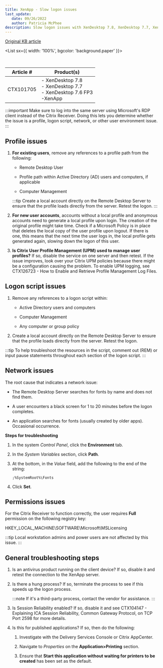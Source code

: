```yaml
---
title: XenApp - Slow logon issues
last_update: 
   date: 09/26/2022
   author: Patricia McPhee
description: Slow logon issues with XenDesktop 7.8, XenDesktop 7.7, XenDesk 7.6 FP3, and XenApp.  
---
```



<Typography><a href="https://support.citrix.com/article/CTX101705">Original KB article</a></Typography>

<List sx={{ width: '100%', bgcolor: 'background.paper' }}>
  <ListItem>
    <ListItemAvatar>
      <Avatar>
        <WorkIcon />
      </Avatar>
    </ListItemAvatar>
    <ListItemText primary="Project" secondary="UX and KB writing challenge" />
  </ListItem>
  <ListItem>
    <ListItemAvatar>
      <Avatar>
        <DescriptionIcon />
      </Avatar>
    </ListItemAvatar>
    <ListItemText primary="Description" secondary="I like to keep up with the writing trends. I also like to challenge myself by rewriting and reformatting KB articles. To see the difference, see the original KB article. "  />
 
  </ListItem>
  <ListItem>
    <ListItemAvatar>
      <Avatar>
        <CalendarMonthIcon />
      </Avatar>
    </ListItemAvatar>
    <ListItemText primary="Date" secondary="January 10, 2020" />
  </ListItem>
</List>

<Divider />

<br />


| Article # | Product(s) |
| --------- | ---------- |
| CTX101705 | - XenDesktop 7.8<br />- XenDesktop 7.7<br />- XenDesktop 7.6 FP3<br />-XenApp |

:::important
Make sure to log into the same server using Microsoft's RDP client instead of the Citrix Receiver. Doing this lets you determine whether the issue is a profile, logon script, network, or other user environment issue.
:::

## Profile issues

1. **For existing users**, remove any references to a profile path from the following:

   - Remote Desktop User 

   - Profile path within Active Directory (AD) users and computers, if applicable

   - Computer Management

   :::tip
   Create a local account directly on the Remote Desktop Server to ensure that the profile loads directly from the server. Retest the logon.
   :::

2. **For new user accounts**, accounts without a local profile and anonymous accounts need to generate a local profile upon login. The creation of the original profile might take time. Check if a Microsoft Policy is in place that deletes the local copy of the user profile upon logout. If there is one, this means that the next time the user logs in, the local profile gets generated again, slowing down the logon of this user.  

3. **Is Citrix User Profile Management (UPM) used to manage user profiles?** If so, disable the service on one server and then retest. If the issue improves, look over your Citrix UPM policies because there might be a configuration causing the problem. To enable UPM logging, see CTX126723 - How to Enable and Retrieve Profile Management Log Files. 



## Logon script issues

1. Remove any references to a logon script within:

   - Active Directory users and computers

   - Computer Management

   - Any computer or group policy

2. Create a local account directly on the Remote Desktop Server to ensure that the profile loads directly from the server. Retest the logon.

:::tip
To help troubleshoot the resources in the script, comment out (REM) or input pause statements throughout each section of the logon script.
:::

## Network issues

The root cause that indicates a network issue:

- The Remote Desktop Server searches for fonts by name and does not find them.

- A user encounters a black screen for 1 to 20 minutes before the logon completes. 

- An application searches for fonts (usually created by older apps). Occasional occurrence.

**Steps for troubleshooting**<br />
1. In the system *Control Panel*, click the **Environment** tab.

2. In the *System Variables* section, click **Path**.

3. At the bottom, in the *Value* field, add the following to the end of the string:
    
   ```
   ;%SystemRoot%\Fonts
   ```
4. Click **Set**.

## Permissions issues
For the Citrix Receiver to function correctly, the user requires **Full** permission on the following registry key:

   HKEY_LOCAL_MACHINE\SOFTWARE\Microsoft\MSLicensing


:::tip
Local workstation admins and power users are not affected by this issue.
:::

## General troubleshooting steps

1. Is an antivirus product running on the client device? If so, disable it and retest the connection to the XenApp server.

2. Is there a hung process? If so, terminate the process to see if this speeds up the logon process. 

   :::note
   If it's a third-party process, contact the vendor for assistance.
   :::

3. Is Session Reliability enabled? If so, disable it and see CTX104147 - Explaining ICA Session Reliability, Common Gateway Protocol, on TCP Port 2598 for more details. 

4. Is this for published applications? If so, then do the following:

   1. Investigate with the Delivery Services Console or Citrix AppCenter. 

   2. Navigate to *Properties* on the **Application\>Printing** section.

   3. Ensure that **Start this application without waiting for printers to be created** has been set as the default.

